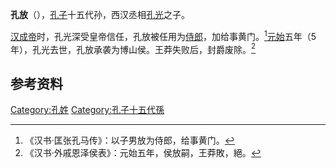 '''孔放'''（{{bd|前1世紀||？||}}），[[孔子|孔子]]十五代孙，西汉丞相[[孔光|孔光]]之子。

[[汉成帝|汉成帝]]时，孔光深受皇帝信任，孔放被任用为[[侍郎|侍郎]]，加给事黄门。<ref>《汉书·匡张孔马传》：以子男放为侍郎，给事黄门。</ref>[[元始_(西汉)|元始]]五年（5年），孔光去世，孔放承袭为博山侯。王莽失败后，封爵废除。<ref>《汉书·外戚恩泽侯表》：元始五年，侯放嗣，王莽敗，絕。</ref>

==参考资料==
{{reflist}}

[[Category:孔姓|Category:孔姓]]
[[Category:孔子十五代孫|Category:孔子十五代孫]]